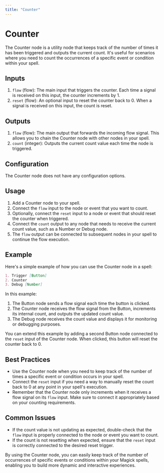 ```yaml
---
title: "Counter"
---
```


# Counter

The Counter node is a utility node that keeps track of the number of times it has been triggered and outputs the current count. It's useful for scenarios where you need to count the occurrences of a specific event or condition within your spell.

## Inputs

1. `flow` (flow): The main input that triggers the counter. Each time a signal is received on this input, the counter increments by 1.
2. `reset` (flow): An optional input to reset the counter back to 0. When a signal is received on this input, the count is reset.

## Outputs

1. `flow` (flow): The main output that forwards the incoming flow signal. This allows you to chain the Counter node with other nodes in your spell.
2. `count` (integer): Outputs the current count value each time the node is triggered.

## Configuration

The Counter node does not have any configuration options.

## Usage

1. Add a Counter node to your spell.
2. Connect the `flow` input to the node or event that you want to count.
3. Optionally, connect the `reset` input to a node or event that should reset the counter when triggered.
4. Connect the `count` output to any node that needs to receive the current count value, such as a Number or Debug node.
5. The `flow` output can be connected to subsequent nodes in your spell to continue the flow execution.

## Example

Here's a simple example of how you can use the Counter node in a spell:

```markdown
1. Trigger [Button] 
2. Counter
3. Debug [Number]
```

In this example:
1. The Button node sends a flow signal each time the button is clicked.
2. The Counter node receives the flow signal from the Button, increments its internal count, and outputs the updated count value.
3. The Debug node receives the count value and displays it for monitoring or debugging purposes.

You can extend this example by adding a second Button node connected to the `reset` input of the Counter node. When clicked, this button will reset the counter back to 0.

## Best Practices

- Use the Counter node when you need to keep track of the number of times a specific event or condition occurs in your spell.
- Connect the `reset` input if you need a way to manually reset the count back to 0 at any point in your spell's execution.
- Remember that the Counter node only increments when it receives a flow signal on its `flow` input. Make sure to connect it appropriately based on your counting requirements.

## Common Issues

- If the count value is not updating as expected, double-check that the `flow` input is properly connected to the node or event you want to count.
- If the count is not resetting when expected, ensure that the `reset` input is correctly connected to the desired reset trigger.

By using the Counter node, you can easily keep track of the number of occurrences of specific events or conditions within your Magick spells, enabling you to build more dynamic and interactive experiences.